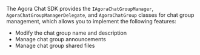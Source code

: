 <PlatformWrapper platform="ios">

The Agora Chat SDK provides the `IAgoraChatGroupManager`, `AgoraChatGroupManagerDelegate`, and `AgoraChatGroup` classes for chat group management, which allows you to implement the following features:

- Modify the chat group name and description
- Manage chat group announcements
- Manage chat group shared files
  
</PlatformWrapper>